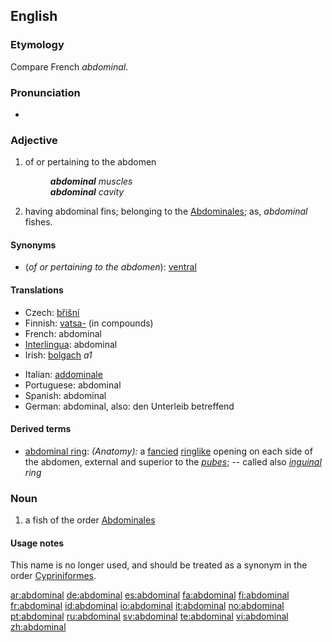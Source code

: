 ==English==

===Etymology===
Compare French ''abdominal''.

===Pronunciation===
*{{audio|en-us-abdominal.ogg|Audio (US)}}

===Adjective===
{{en-adj}}

# of or pertaining to the abdomen
#: '''''abdominal''' muscles''
#: '''''abdominal''' cavity''
# {{context|zoology}} having abdominal fins; belonging to the [[abdominales|Abdominales]]; as, ''abdominal'' fishes.

====Synonyms====
* (''of or pertaining to the abdomen''): [[ventral]]

====Translations====
{{trans-top|of or pertaining to the abdomen}}
*Czech: [[břišní]]
*Finnish: [[vatsa-]] (in compounds)
*French: abdominal
*[[Interlingua]]: abdominal
*Irish: [[bolgach]] ''a1''
{{trans-mid}}
*Italian: [[addominale]]
*Portuguese: abdominal
*Spanish: abdominal
*German: abdominal, also: den Unterleib betreffend
{{trans-bottom}}

{{trans-top|'having abdominal fins}}
{{trans-mid}}
{{trans-bottom}}

====Derived terms====
* [[abdominal ring]]: ''(Anatomy):'' a [[fancied]] [[ringlike]] opening on each side of the abdomen, external and superior to the ''[[pubes]]''; -- called also ''[[inguinal]] ring''

===Noun===
{{en-noun}}

# a fish of the order [[abdominales|Abdominales]]

====Usage notes====
This name is no longer used, and should be treated as a synonym in the order [[Cypriniformes]].

[[ar:abdominal]]
[[de:abdominal]]
[[es:abdominal]]
[[fa:abdominal]]
[[fi:abdominal]]
[[fr:abdominal]]
[[id:abdominal]]
[[io:abdominal]]
[[it:abdominal]]
[[no:abdominal]]
[[pt:abdominal]]
[[ru:abdominal]]
[[sv:abdominal]]
[[te:abdominal]]
[[vi:abdominal]]
[[zh:abdominal]]